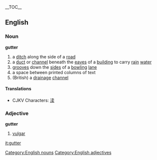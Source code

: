 {{wikipedia}}
__TOC__
==English==
=== Noun ===
[[Category:English nouns]]
'''gutter'''

# a [[ditch]] along the side of a [[road]]
# a [[duct]] or [[channel]] beneath the [[eave]]s of a [[building]] to carry [[rain]] [[water]]
# [[groove]]s down the [[side]]s of a [[bowling]] [[lane]]
# a space between printed columns of text
# (British) a [[drainage]] [[channel]]

====Translations====
*CJKV Characters: [[渎]]

=== Adjective ===
[[Category:English adjectives]]
'''gutter'''

# [[vulgar]]

[[it:gutter]]